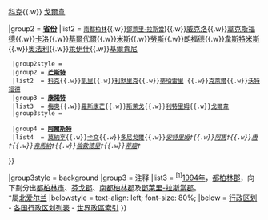 {{Navbox
|name = 愛爾蘭行政區劃
|title = [[爱尔兰]][[愛爾蘭行政區劃|行政區劃]]
|above = 首都： [[都柏林]]
|abovestyle=
|image = [[File:Flag of Ireland.svg|80px]]
|state = {{{state<includeonly>|collapsed</includeonly>}}}
|groupstyle = {{{groupstyle|padding:0.35em 1.0em; line-height:1.1em;}}}
|liststyle  = font-size:0.95em;

|group1 = [[爱尔兰城市列表|城市]]
|list1 = [[都柏林]]{{.w}} [[科克 (爱尔兰)|科克]]{{.w}} [[戈爾韋]]

|group2 = '''[[愛爾蘭省份|省份]]'''
|list2 = {{Navbox subgroup 
  |groupstyle = background: transparent; font-weight: normal; text-align: left;

  |group1 = '''[[倫斯特省|倫斯特]]'''
  |list1  = {{Nowrap begin}}''[[都柏林地區|都柏林郡]] <sup>1</sup>''(<small>[[芬戈郡|芬戈]]</small>{{.w}}<small>[[南都柏林郡|南都柏林]]</small>{{.w}}<small>[[鄧萊里-拉斯當郡|鄧萊里-拉斯當]]</small>){{.w}}[[威克洛郡|威克洛]]{{.w}}[[韦克斯福德郡|韋克斯福德]]{{.w}}[[卡洛郡|卡洛]]{{.w}}[[基尔代尔郡|基爾代爾]]{{.w}}[[米斯郡|米斯]]{{.w}}[[劳斯郡|勞斯]]{{.w}}[[朗福德郡|朗福德]]{{.w}}[[韋斯特米斯郡|韋斯特米斯]]{{.w}}[[奧法利郡|奧法利]]{{.w}}[[萊伊什郡|萊伊什]]{{.w}}[[基爾肯尼郡|基爾肯尼]]{{Nowrap end}}
  |group2style = 
  |group2 = '''[[芒斯特省|芒斯特]]'''
  |list2  = {{Nowrap begin}}[[科克郡|科克]]{{.w}}[[凱里郡|凱里]]{{.w}}[[利默里克郡|利默里克]]{{.w}}[[蒂珀雷里郡|蒂珀雷里]] {{.w}}[[克莱尔郡|克萊爾]]{{.w}}[[沃特福德郡|沃特福德]]{{Nowrap end}}
  |group3 = '''[[康諾特省|康諾特]]'''
  |list3  = {{Nowrap begin}}[[梅奧郡|梅奧]]{{.w}}[[羅斯康芒郡|羅斯康芒]]{{.w}}[[斯萊戈郡|斯萊戈]]{{.w}}[[利特里姆郡|利特里姆]]{{.w}}[[戈尔韦郡|戈爾韋]]{{Nowrap end}}
  |group3style = 

  |group4 = '''[[阿爾斯特省|阿爾斯特]]'''
  |list4  = {{Nowrap begin}}[[莫纳亨郡|莫納亨]]{{.w}}[[卡文郡|卡文]]{{.w}}[[多尼戈爾郡|多尼戈爾]]{{.w}}''[[安特里姆郡|安特里姆]]†{{.w}}[[阿馬郡|阿馬]]†{{.w}}[[唐郡|唐]]†{{.w}}[[弗馬納郡|弗馬納]]†{{.w}}[[倫敦德里郡|倫敦德里]]†{{.w}}[[蒂龍郡|蒂龍]]†''{{Nowrap end}}
}}

|group3style = background
|group3 = 注释
|list3 = <sup>[1]</sup>[[1994年]]，[[都柏林地區|都柏林郡]]，向下劃分出[[都柏林|都柏林市]]、[[芬戈郡]]、[[南都柏林郡]]及[[鄧萊里-拉斯當郡]]。<br />
†屬[[北爱尔兰]]
|belowstyle = text-align: left; font-size: 80%;
|below = [[行政区划]] - [[各国行政区划列表]] - [[世界政區索引]]
}}<noinclude>

[[Category:爱尔兰共和国行政区划模板| ]]
</noinclude>